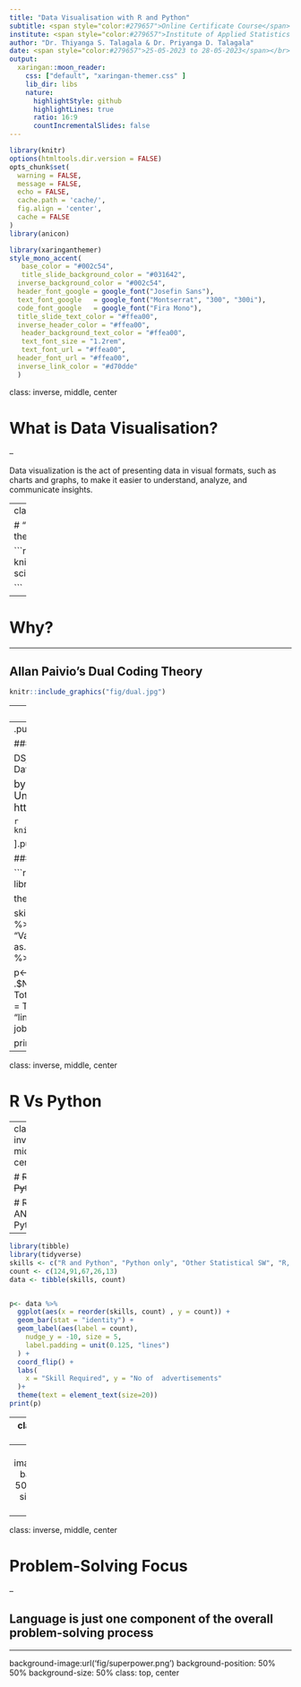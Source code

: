 ---
title: "Data Visualisation with R and Python"
subtitle: <span style="color:#279657">Online Certificate Course</span>
institute: <span style="color:#279657">Institute of Applied Statistics Sri Lanka (IASSL)</span>
author: "Dr. Thiyanga S. Talagala & Dr. Priyanga D. Talagala"
date: <span style="color:#279657">25-05-2023 to 28-05-2023</span></br> </br> <span style="color:#8dcefc"> Workshop Materials available at </br> https://pythonandr.netlify.app </span>`r anicon::faa("globe", animate="ring", size =2, speed = "fast", colour = "white")`
output:
  xaringan::moon_reader:
    css: ["default", "xaringan-themer.css" ]
    lib_dir: libs
    nature:
      highlightStyle: github
      highlightLines: true
      ratio: 16:9
      countIncrementalSlides: false
---

```{r setup, include=FALSE}
library(knitr)
options(htmltools.dir.version = FALSE)
opts_chunk$set(
  warning = FALSE,
  message = FALSE,
  echo = FALSE,
  cache.path = 'cache/',
  fig.align = 'center',
  cache = FALSE
)
library(anicon)

```
```{r xaringan-themer, include=FALSE, warning=FALSE}
library(xaringanthemer)
style_mono_accent(
   base_color = "#002c54",
   title_slide_background_color = "#031642",
  inverse_background_color = "#002c54",
  header_font_google = google_font("Josefin Sans"),
  text_font_google   = google_font("Montserrat", "300", "300i"),
  code_font_google   = google_font("Fira Mono"),
  title_slide_text_color = "#ffea00",
  inverse_header_color = "#ffea00",
   header_background_text_color = "#ffea00",
   text_font_size = "1.2rem",
   text_font_url = "#ffea00",
  header_font_url = "#ffea00",
  inverse_link_color = "#d70dde"
  )
```



class: inverse, middle, center

# What is Data Visualisation?

--

Data visualization is the act of presenting data in visual formats, such as charts and graphs, to make it easier to understand, analyze, and communicate insights.

---
class: inverse, middle, center

# "Data visualization should be the first step in any analysis"

```{r   out.width = "80%", echo = FALSE, fig.cap=''}
knitr::include_graphics("fig/data-science.png")

```

--

# Why?

---

## Allan Paivio's Dual Coding Theory

```{r   out.width = "70%", echo = FALSE, fig.cap=''}
knitr::include_graphics("fig/dual.jpg")

```


---
class: inverse, middle, center

# Why learn  both R and Python?

```{r   out.width = "50%", echo = FALSE, fig.cap=''}
knitr::include_graphics("fig/rpython.png")

```
---
.pull-left[

#### `DSjobtracker` R Package (on CRAN, 2020)

DSjobtracker: What Skills and Qualifications are Required for Data Science Related Jobs?

<font size="4">by Statistical Consultancy Service, <br/>
University of Sri Jayewardenepura, 2020
https://thiyangt.github.io/DSjobtracker/
 </font>

```{r   out.width = "50%", echo = FALSE}
knitr::include_graphics("fig/DSjobtrackerhexsticker.png")
```

].pull-right[

#### Top twenty skills required for data science jobs

```{r out.width = "100%"}
library(DSjobtracker)
library(tidyr)
library(magrittr)
library(dplyr)
library(ggplot2)
library(viridis)
library(forcats)

theme_set(theme_minimal())

skills_long <- DStidy %>%
  select(c(R:Bahasa_Malaysia)) %>%
  pivot_longer(c(R:Bahasa_Malaysia), values_to = "Value", names_to = "Name") %>%
  mutate(Value = as.numeric(levels(Value))[Value]) %>%
  group_by(Name) %>%
  summarize(Total = sum(Value)) %>%
  arrange(Total)

p<- skills_long %>%
  mutate(Name = factor(Name, levels = .$Name)) %>%
  top_n(20) %>%
  ggplot(aes(x = Name, y = Total)) +
  geom_bar(stat = "identity") +
  geom_label(aes(label = Total),
    nudge_y = -10, size = 5,
    label.padding = unit(0.125, "lines")
  ) +
  coord_flip() +
  labs(
    x = "Skill Required", y = "No of job vacancies"
  )+
  theme(text = element_text(size=20))

print (p)
```
]
<!--Both of these datasets contain information about job vacancies related to data science-->
---


class: inverse, middle, center

# R Vs Python 

---
class: inverse, middle, center


# ~~R Vs Python~~

# R AND Python 
--

```{r out.width = "40%"}
library(tibble)
library(tidyverse)
skills <- c("R and Python", "Python only", "Other Statistical SW", "R, SAS & Python only", "SAS only" )
count <- c(124,91,67,26,13)
data <- tibble(skills, count)


p<- data %>%
  ggplot(aes(x = reorder(skills, count) , y = count)) +
  geom_bar(stat = "identity") +
  geom_label(aes(label = count),
    nudge_y = -10, size = 5,
    label.padding = unit(0.125, "lines")
  ) +
  coord_flip() +
  labs(
    x = "Skill Required", y = "No of  advertisements"
  )+
  theme(text = element_text(size=20))
print(p)
```
---
class: inverse, middle, center


# ~~R Vs Python~~

# R AND Python 

<!--`r anicon::faa("bell", animate="ring", size =1.5, speed = "fast")`
-->


```{r   out.width = "15%", echo = FALSE, fig.cap=''}
knitr::include_graphics("fig/Rlogo.png")

```

 +
```{r   out.width = "20%", echo = FALSE, fig.cap=''}
knitr::include_graphics("fig/python.png")

```



---
background-image:url('fig/posit.png')
background-position: 50% 50%
background-size: 100%
class: top, center, inverse

---

class: inverse, middle, center

# Problem-Solving Focus

--

## Language is just one component of the overall problem-solving process

---

background-image:url('fig/superpower.png')
background-position: 50% 50%
background-size: 50%
class: top, center